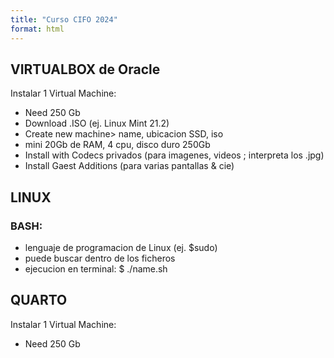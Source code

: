 ```yaml
---
title: "Curso CIFO 2024"
format: html
---
```


## VIRTUALBOX de Oracle

Instalar 1 Virtual Machine:

-   Need 250 Gb
-   Download .ISO (ej. Linux Mint 21.2)
-   Create new machine\> name, ubicacion SSD, iso
-   mini 20Gb de RAM, 4 cpu, disco duro 250Gb
-   Install with Codecs privados (para imagenes, videos ; interpreta los .jpg)
-   Install Gaest Additions (para varias pantallas & cie)

## LINUX

### BASH: 
-   lenguaje de programacion de Linux (ej. \$sudo)
-   puede buscar dentro de los ficheros
-   ejecucion en terminal: $ ./name.sh

## QUARTO

Instalar 1 Virtual Machine:

-   Need 250 Gb
